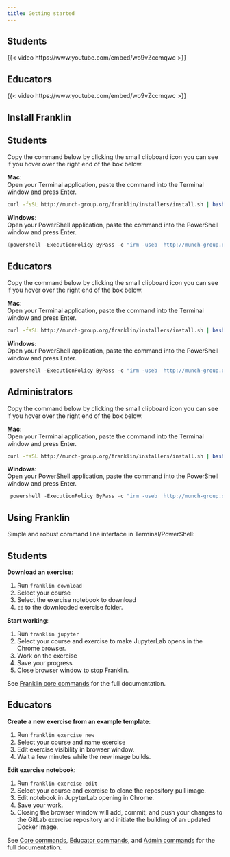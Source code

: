 ```yaml
---
title: Getting started
---
```


<link rel="stylesheet" href="https://cdn.jsdelivr.net/npm/bootstrap-icons@1.11.0/font/bootstrap-icons.css">


::: {.panel-tabset group="role"}

## <i class="bi bi-mortarboard-fill"></i> Students

{{< video https://www.youtube.com/embed/wo9vZccmqwc >}}

## <i class="bi bi-bank"></i> Educators

{{< video https://www.youtube.com/embed/wo9vZccmqwc >}}

:::

## Install Franklin

::: {.panel-tabset group="role"}

## <i class="bi bi-mortarboard-fill"></i> Students

Copy the command below by clicking the small clipboard icon you can see if you hover over the right end of the box below.

<i class="bi bi-apple"></i> **Mac**:  
Open your Terminal application, paste the command into the Terminal window and press Enter.

```bash
curl -fsSL http://munch-group.org/franklin/installers/install.sh | bash -s -- --role student --yes
```

<i class="bi bi-windows"></i> **Windows**:  
Open your PowerShell application, paste the command into the PowerShell window and press Enter.

```powershell
(powershell -ExecutionPolicy ByPass -c "irm -useb  http://munch-group.org/franklin/installers/install.ps1" > finst.ps1) -and (powershell .\finst.ps1 -Role student -Yes) ; rm .\finst.ps1
```

## <i class="bi bi-bank"></i> Educators

Copy the command below by clicking the small clipboard icon you can see if you hover over the right end of the box below.

<i class="bi bi-apple"></i> **Mac**:  
Open your Terminal application, paste the command into the Terminal window and press Enter.

```bash
curl -fsSL http://munch-group.org/franklin/installers/install.sh | bash -s -- --role educator --yes
```

<i class="bi bi-windows"></i> **Windows**:  
Open your PowerShell application, paste the command into the PowerShell window and press Enter.

```powershell
 powershell -ExecutionPolicy ByPass -c "irm -useb  http://munch-group.org/franklin/installers/install.ps1" > finst.ps1 &&  powershell .\finst.ps1 -Role educator -Yes ; rm .\finst.ps1
```

## <i class="bi bi-bank"></i> Administrators

Copy the command below by clicking the small clipboard icon you can see if you hover over the right end of the box below.

<i class="bi bi-apple"></i> **Mac**:  
Open your Terminal application, paste the command into the Terminal window and press Enter.

```bash
curl -fsSL http://munch-group.org/franklin/installers/install.sh | bash -s -- --role administrator --yes
```

<i class="bi bi-windows"></i> **Windows**:  
Open your PowerShell application, paste the command into the PowerShell window and press Enter.

```powershell
 powershell -ExecutionPolicy ByPass -c "irm -useb  http://munch-group.org/franklin/installers/install.ps1" > finst.ps1 &&  powershell .\finst.ps1 -Role administrator -Yes ; rm .\finst.ps1
```

:::


## Using Franklin

Simple and robust command line interface in Terminal/PowerShell:

::: {.panel-tabset group="role"}

## <i class="bi bi-mortarboard-fill"></i> Students

<i class="bi bi-terminal"></i> **Download an exercise**:

1. Run `franklin download`
2. Select your course
3. Select the exercise notebook to download
4. `cd` to the downloaded exercise folder.

<i class="bi bi-terminal"></i> **Start working**: 

1. Run `franklin jupyter`
2. Select your course and exercise to make JupyterLab opens in the Chrome browser.
3. Work on the exercise
4. Save your progress
5. Close browser window to stop Franklin.

See [Franklin core commands](commands_core.qmd) for the full documentation.

## <i class="bi bi-bank"></i> Educators

<i class="bi bi-terminal"></i> **Create a new exercise from an example template**:

1. Run `franklin exercise new`
2. Select your course and name exercise
3. Edit exercise visibility in browser window.
4. Wait a few minutes while the new image builds.

<i class="bi bi-terminal"></i> **Edit exercise notebook**:

1. Run `franklin exercise edit`
2. Select your course and exercise to clone the repository pull image.
3. Edit notebook in JupyterLab opening in Chrome.
4. Save your work.
5. Closing the browser window will add, commit, and push your changes to the GitLab exercise repository and initiate the building of an updated Docker image.

See [Core commands](commands_core.qmd), [Educator commands](commands_edu.qmd), and [Admin commands](commands_admin.qmd) for the full documentation.

:::

